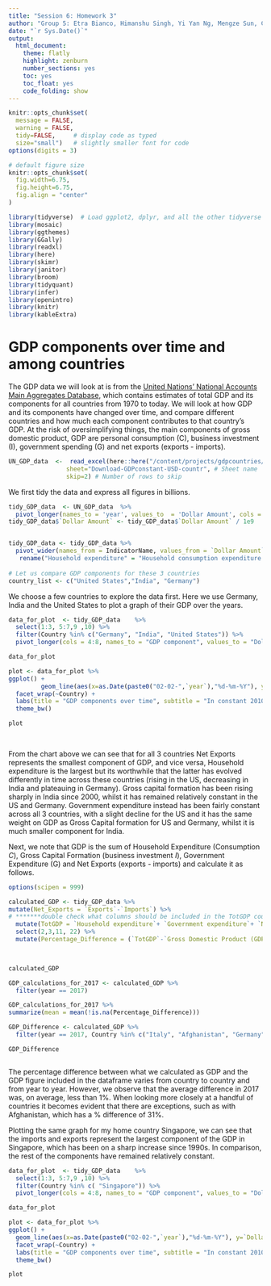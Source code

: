 ```yaml
---
title: "Session 6: Homework 3"
author: "Group 5: Etra Bianco, Himanshu Singh, Yi Yan Ng, Mengze Sun, Christian Gonder, Vasu Dev Puri"
date: "`r Sys.Date()`"
output:
  html_document:
    theme: flatly
    highlight: zenburn
    number_sections: yes
    toc: yes
    toc_float: yes
    code_folding: show
---
```



```r
knitr::opts_chunk$set(
  message = FALSE, 
  warning = FALSE, 
  tidy=FALSE,     # display code as typed
  size="small")   # slightly smaller font for code
options(digits = 3)

# default figure size
knitr::opts_chunk$set(
  fig.width=6.75, 
  fig.height=6.75,
  fig.align = "center"
)
```


```r
library(tidyverse)  # Load ggplot2, dplyr, and all the other tidyverse packages
library(mosaic)
library(ggthemes)
library(GGally)
library(readxl)
library(here)
library(skimr)
library(janitor)
library(broom)
library(tidyquant)
library(infer)
library(openintro)
library(knitr)
library(kableExtra)
```



# GDP components over time and among countries

The GDP data we will look at is from the [United Nations' National Accounts Main Aggregates Database](https://unstats.un.org/unsd/snaama/Downloads), which contains estimates of total GDP and its components for all countries from 1970 to today. We will look at how GDP and its components have changed over time, and compare different countries and how much each component contributes to that country's GDP. At the risk of oversimplifying things, the main components of gross domestic product, GDP are personal consumption (C), business investment (I), government spending (G) and net exports (exports - imports). 


```r

UN_GDP_data  <-  read_excel(here::here("/content/projects/gdpcountries/data", "Download-GDPconstant-USD-countries.xls"), # Excel filename
                sheet="Download-GDPconstant-USD-countr", # Sheet name
                skip=2) # Number of rows to skip

```


We first tidy the data and express all figures in billions.

```r

tidy_GDP_data  <- UN_GDP_data  %>% 
  pivot_longer(names_to = 'year', values_to  = 'Dollar Amount', cols = -c('CountryID', 'Country', 'IndicatorName')) 
tidy_GDP_data$`Dollar Amount` <- tidy_GDP_data$`Dollar Amount` / 1e9


tidy_GDP_data <- tidy_GDP_data %>%
  pivot_wider(names_from = IndicatorName, values_from = `Dollar Amount`) %>%
   rename("Household expenditure" = "Household consumption expenditure (including Non-profit institutions serving households)", "Government expenditure" = "General government final consumption expenditure", "Exports" = "Exports of goods and services", "Imports" = "Imports of goods and services")
  
# Let us compare GDP components for these 3 countries
country_list <- c("United States","India", "Germany")
```


We choose a few countries to explore the data first. Here we use Germany, India and the United States to plot a graph of their GDP over the years.

```r

data_for_plot  <- tidy_GDP_data    %>% 
  select(1:3, 5:7,9 ,10) %>%
  filter(Country %in% c("Germany", "India", "United States")) %>%
  pivot_longer(cols = 4:8, names_to = "GDP component", values_to = "Dollar Amount")

data_for_plot

plot <- data_for_plot %>%
ggplot() + 
         geom_line(aes(x=as.Date(paste0("02-02-",`year`),"%d-%m-%Y"), y=`Dollar Amount`, color=`GDP component`)) + 
  facet_wrap(~Country) + 
  labs(title = "GDP components over time", subtitle = "In constant 2010 USD", color = "Components of GDP", x = "", y = "Billion US$") +
  theme_bw()

plot
         
  
```

From the chart above we can see that for all 3 countries Net Exports represents the smallest component of GDP, and vice versa, Household expenditure is the largest but its worthwhile that the latter has evolved differently in time across these countries (rising in the US, decreasing in India and plateauing in Germany). Gross capital formation has been rising sharply in India since 2000, whilst it has remained relatively constant in the US and Germany. Government expenditure instead has been fairly constant across all 3 countries, with a slight decline for the US and it has the same weight on GDP as Gross Capital formation for US and Germany, whilst it is much smaller component for India. 


Next, we note that GDP is the sum of Household Expenditure (Consumption *C*), Gross Capital Formation (business investment *I*), Government Expenditure (G) and Net Exports (exports - imports) and calculate it as follows. 
```r
options(scipen = 999)

calculated_GDP <- tidy_GDP_data %>%
mutate(Net_Exports = `Exports`-`Imports`) %>%
# *******double check what columns should be included in the TotGDP count column below**********
  mutate(TotGDP = `Household expenditure`+ `Government expenditure`+ `Net_Exports` + `Gross capital formation`) %>%
  select(2,3,11, 22) %>%
  mutate(Percentage_Difference = (`TotGDP`-`Gross Domestic Product (GDP)`)/`Gross Domestic Product (GDP)`*100)


  
calculated_GDP

GDP_calculations_for_2017 <- calculated_GDP %>%
  filter(year == 2017)

GDP_calculations_for_2017 %>%
summarize(mean = mean(!is.na(Percentage_Difference)))

GDP_Difference <- calculated_GDP %>%
  filter(year == 2017, Country %in% c("Italy", "Afghanistan", "Germany", "India","Mozambique"))

GDP_Difference 



```
The percentage difference between what we calculated as GDP and the GDP figure included in the dataframe varies from country to country and from year to year. However, we observe that the average difference in 2017 was, on average, less than 1%. When looking more closely at a handful of countries it becomes evident that there are exceptions, such as with Afghanistan, which has a % difference of 31%. 


Plotting the same graph for my home country Singapore, we can see that the imports and exports represent the largest component of the GDP in Singapore, which has been on a sharp increase since 1990s. In comparison, the rest of the components have remained relatively constant.
```r

data_for_plot  <- tidy_GDP_data    %>% 
  select(1:3, 5:7,9 ,10) %>%
  filter(Country %in% c( "Singapore")) %>%
  pivot_longer(cols = 4:8, names_to = "GDP component", values_to = "Dollar Amount")

data_for_plot

plot <- data_for_plot %>%
ggplot() + 
  geom_line(aes(x=as.Date(paste0("02-02-",`year`),"%d-%m-%Y"), y=`Dollar Amount`, color=`GDP component`)) + 
  facet_wrap(~Country) + 
  labs(title = "GDP components over time", subtitle = "In constant 2010 USD", color = "Components of GDP", x = "", y = "Billion US$") +
  theme_bw()

plot
         
  
```


